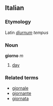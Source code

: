 ==Italian==
===Etymology===
Latin ''[[diurnum]] tempus''
===Noun===
'''giorno''' ''m''

# [[day]]

===Related terms===
*[[giornale]]
*[[giornante]]
*[[giornata]]